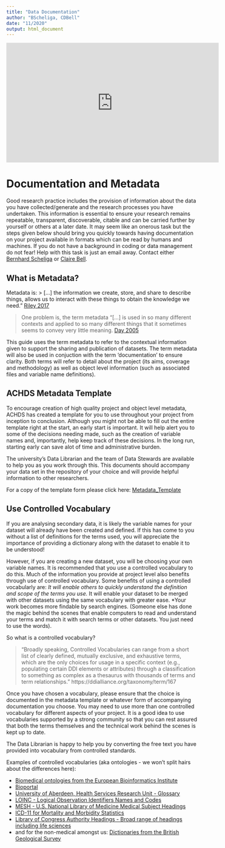 ```yaml
---
title: "Data Documentation"
author: "BScheliga, CDBell"
date: "11/2020"
output: html_document
---
```


<iframe width="560" height="315" src="https://www.youtube.com/embed/N2zK3sAtr-4" title="YouTube video player" frameborder="0" allow="accelerometer; autoplay; clipboard-write; encrypted-media; gyroscope; picture-in-picture" allowfullscreen></iframe>

# Documentation and Metadata {#metadata}

Good research practice includes the provision of information about the data you have collected/generate and the research processes you have undertaken. This information is essential to ensure your research remains repeatable, transparent, discoverable, citable and can be carried further by yourself or others at a later date.  It may seem like an onerous task but the steps given below should bring you quickly towards having documentation on your project available in formats which can be read by humans and machines.  If you do not have a background in coding or data management do not fear! Help with this task is just an email away.  Contact either [Bernhard Scheliga](b.scheliga@abdn.ac.uk) or [Claire Bell](claire.bell@abdn.ac.uk).

## What is Metadata?

Metadata is: 
> [...] the information we create, store, and share to describe things, allows us to interact with these things to obtain the knowledge we need." [Riley 2017](https://groups.niso.org/apps/group_public/download.php/17446/Understanding%20Metadata.pdf)

> One problem is, the term metadata "[...] is used in so many different contexts and applied to so many different things that it sometimes seems to convey very little meaning.
[Day 2005](https://www.dcc.ac.uk/sites/default/files/documents/resource/curation-manual/chapters/metadata/metadata.pdf) 

This guide uses the term metadata to refer to the contextual information given to support the sharing and publication of datasets. The term metadata will also be used in conjuction with the term 'documentation' to ensure clarity. Both terms will refer to detail about the project (its aims, coverage and methodology) as well as object level information (such as associated files and variable name definitions). 

## ACHDS Metadata Template
To encourage creation of high quality project and object level metadata, ACHDS has created a template for you to use throughout your project from inception to conclusion.  Although you might not be able to fill out the entire template right at the start, an early start is important.  It will help alert you to some of the decisions needing made, such as the creation of variable names and, importantly, help keep track of these decisions.  In the long run, starting early can save alot of time and administrative burden.

The university's Data Librarian and the team of Data Stewards are available to help you as you work through this.  This documents should accompany your data set in the repository of your choice and will provide helpful information to other researchers.

For a copy of the template form please click here:  [Metadata_Template](https://github.com/AbdnCHDS/DataDocumentationTemplate)

## Use Controlled Vocabulary

If you are analysing secondary data, it is likely the variable names for your dataset will already have been created and defined.  If this has come to you without a list of definitions for the terms used, you will appreciate the importance of providing a dictionary along with the dataset to enable it to be understood!

However, if you are creating a new dataset, you will be choosing your own variable names.  It is recommended that you use a controlled vocabulary to do this. Much of the information you provide at project level also benefits through use of controlled vocabulary.  Some benefits of using a controlled vocabularly are: 
*It will enable others to quickly understand the definition and scope of the terms you use.
*It will enable your dataset to be merged with other datasets using the same vocabulary with greater ease. 
*Your work becomes more findable by search engines.  (Someone else has done the magic behind the scenes that enable computers to read and understand your terms and match it with search terms or other datasets.  You just need to use the words).

So what is a controlled vocabulary?

>"Broadly speaking, Controlled Vocabularies can range from a short list of clearly defined, mutually exclusive, and exhaustive terms, which are the only choices for usage in a specific context (e.g., populating certain DDI elements or attributes) through a classification to something as complex as a thesaurus with thousands of terms and term relationships." https://ddialliance.org/taxonomy/term/167

Once you have chosen a vocabulary, please ensure that the choice is documented in the metadata template or whatever form of accompanying documentation you choose.  You may need to use more than one controlled vocabulary for different aspects of your project.  It is  a good idea to use vocabularies supported by a strong community so that you can rest assured that both the terms themselves and the technical work behind the scenes is kept up to date.

The Data Librarian is happy to help you by converting the free text you have provided into vocabulary from controlled standards.
 
Examples of controlled vocabularies (aka ontologies - we won't split hairs about the differences here):

* [Biomedical ontologies from the European Bioinformatics Institute](https://www.ebi.ac.uk/ols/index)
* [Bioportal](https://bioportal.bioontology.org/search?q=ICD&ontologies=&include_properties=false&include_views=false&includeObsolete=false&require_definition=false&exact_match=false&categories=)
* [University of Aberdeen, Health Services Research Unit - Glossary](https://www.abdn.ac.uk/hsru/what-we-do/qa/glossary-141.php)
* [LOINC - Logical Observation Identifiers Names and Codes](https://www.mayocliniclabs.com/test-catalog/appendix/loinc-codes.html)
* [MESH - U.S. National Library of Medicine Medical Subject Headings](https://meshb.nlm.nih.gov/search)
* [ICD-11 for Mortality and Morbidity Statistics](https://icd.who.int/browse11/l-m/en#/http%3a%2f%2fid.who.int%2ficd%2fentity%2f1435254666)
* [Library of Congress Authority Headings - Broad range of headings including life sciences](https://authorities.loc.gov/cgi-bin/Pwebrecon.cgi?DB=local&PAGE=First)
* and for the non-medical amongst us:  [Dictionaries from the British Geological Survey](https://www.bgs.ac.uk/information-hub/dictionaries/) 

